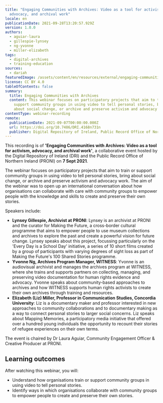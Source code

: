 ```yaml
---
title: "Engaging Communities with Archives: Video as a tool for activism,
  advocacy, and archival work"
locale: en
publicationDate: 2021-09-28T13:20:57.929Z
version: 1.0.0
authors:
  - aguiar-laura
  - gillespie-lynsey
  - ng-yvonne
  - miller-elizabeth
tags:
  - digital-archives
  - training-education
sources:
  - dariah
featuredImage: /assets/content/en/resources/external/engaging-communities-with-archives-video-as-a-tool-for-activism-advocacy-and-archival-work/image.jpg
license: CC BY 4.0
tableOfContents: false
summary:
  title: Engaging Communities with Archives
  content: This webinar focuses on participatory projects that aim to train or
    support community groups in using video to tell personal stories, bring
    about social change, or archive and preserve activism and advocacy work.
contentType: webinar-recording
remote:
  publicationDate: 2021-09-07T00:00:00.000Z
  url: https://doi.org/10.7486/DRI.4168n731n
  publisher: Digital Repository of Ireland, Public Record Office of Northern Ireland
---
```

This recording is of **'Engaging Communities with Archives: Video as a tool for activism, advocacy, and archival work'**, a collaborative event hosted by the Digital Repository of Ireland (DRI) and the Public Record Office of Northern Ireland (PRONI) on **7 Sept 2021**.

The webinar focuses on participatory projects that aim to train or support community groups in using video to tell personal stories, bring about social change, or archive and preserve activism and advocacy work. The aim of the webinar was to open up an international conversation about how organisations can collaborate with care with community groups to empower people with the knowledge and skills to create and preserve their own stories.

Speakers include:

* **Lynsey Gillespie, Archivist at PRONI**: Lynsey is an archivist at PRONI and the curator for Making the Future, a cross-border cultural programme that aims to empower people to use museum collections and archives to explore the past and create a powerful vision for future change. Lynsey speaks about this project, focussing particularly on the 'Every Day is a School Day' initiative, a series of 10 short films created by a group of participants with varying degrees of sight loss as part of Making the Future's 100 Shared Stories programme.
* **Yvonne Ng, Archives Program Manager, WITNESS**: Yvonne is an audiovisual archivist and manages the archives program at WITNESS, where she trains and supports partners on collecting, managing, and preserving video documentation for human rights evidence and advocacy. Yvonne speaks about community-based approaches to archives and how WITNESS supports human rights activists to create their own archives through training and resources.
* **Elizabeth (Liz) Miller, Professor in Communication Studies, Concordia University**: Liz is a documentary maker and professor interested in new approaches to community collaborations and to documentary making as a way to connect personal stories to larger social concerns. Liz speaks about Mapping Memories, a participatory media initiative that offered over a hundred young individuals the opportunity to recount their stories of refugee experiences on their own terms.

The event is chaired by Dr Laura Aguiar, Community Engagement Officer & Creative Producer at PRONI.

## Learning outcomes

After watching this webinar, you will:

* Understand how organisations train or support community groups in using video to tell personal stories.
* Identify ways in which organisations collaborate with community groups to empower people to create and preserve their own stories.

